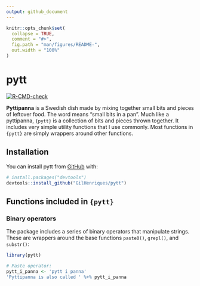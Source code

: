 ```yaml
---
output: github_document
---
```


<!-- README.md is generated from README.Rmd. Please edit that file -->

```r
knitr::opts_chunk$set(
  collapse = TRUE,
  comment = "#>",
  fig.path = "man/figures/README-",
  out.width = "100%"
)
```

# pytt

<!-- badges: start -->
[![R-CMD-check](https://github.com/GilHenriques/pytt/actions/workflows/R-CMD-check.yaml/badge.svg)](https://github.com/GilHenriques/pytt/actions/workflows/R-CMD-check.yaml)
<!-- badges: end -->

**Pyttipanna** is a Swedish dish made by mixing together small bits and pieces 
of leftover food. The word means "small bits in a pan". Much like a pyttipanna,
`{pytt}` is a collection of bits and pieces thrown together. It includes very
simple utility functions that I use commonly. Most functions in `{pytt}` are
simply wrappers around other functions. 

## Installation

You can install pytt from [GitHub](https://github.com/) with:

``` r
# install.packages("devtools")
devtools::install_github("GilHenriques/pytt")
```

## Functions included in `{pytt}`

### Binary operators

The package includes a series of binary operators that manipulate strings. 
These are wrappers around the base functions `paste0()`, `grepl()`, and `substr()`:

```r
library(pytt)

# Paste operator:
pytt_i_panna <- 'pytt i panna'
'Pyttipanna is also called ' %+% pytt_i_panna
```

